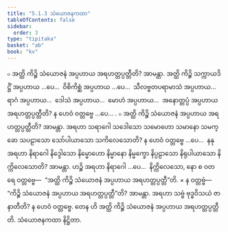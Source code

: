 ```yaml
---
title: "5.1.3 သံယောဇနကထာ"
tableOfContents: false
sidebar:
  order: 3
type: "tipitaka"
basket: "ab"
book: "kv"
---
```



<DynamicBreadcrumb />

<Division number="881" book="kv">

<Paragraph number="2707" book="kv">
๐ အတ္ထိ ကိဉ္စိ သံယောဇနံ အပ္ပဟာယ အရဟတ္တပ္ပတ္တီတိ? အာမန္တာ. အတ္ထိ ကိဉ္စိ သက္ကာယဒိဋ္ဌိံ အပ္ပဟာယ …ပေ…  ဝိစိကိစ္ဆံ အပ္ပဟာယ …ပေ…  သီလဗ္ဗတပရာမာသံ အပ္ပဟာယ…  ရာဂံ အပ္ပဟာယ…  ဒေါသံ အပ္ပဟာယ…  မောဟံ အပ္ပဟာယ…  အနောတ္တပ္ပံ အပ္ပဟာယ အရဟတ္တပ္ပတ္တီတိ? န ဟေဝံ ဝတ္တဗ္ဗေ …ပေ… .
</Paragraph>

<Paragraph number="2708" book="kv">
๐ အတ္ထိ ကိဉ္စိ သံယောဇနံ အပ္ပဟာယ အရဟတ္တပ္ပတ္တီတိ? အာမန္တာ. အရဟာ သရာဂေါ သဒေါသော သမောဟော သမာနော သမက္ခော သပဠာသော သော်ပါယာသော သကိလေသောတိ? န ဟေဝံ ဝတ္တဗ္ဗေ …ပေ…  နနု အရဟာ နိရာဂေါ နိဒ္ဒေါသော နိမ္မောဟော နိမ္မာနော နိမ္မက္ခော နိပ္ပဠာသော နိရုပါယာသော နိက္ကိလေသောတိ? အာမန္တာ. ဟဉ္စိ အရဟာ နိရာဂေါ …ပေ…  နိက္ကိလေသော, နော စ ဝတ ရေ ဝတ္တဗ္ဗေ—  “အတ္ထိ ကိဉ္စိ သံယောဇနံ အပ္ပဟာယ အရဟတ္တပ္ပတ္တီ”တိ.
</Paragraph>

</Division>
<Division number="882" book="kv">

<Paragraph number="2709" book="kv">
× န ဝတ္တဗ္ဗံ—  “ကိဉ္စိ သံယောဇနံ အပ္ပဟာယ အရဟတ္တပ္ပတ္တီ”တိ? အာမန္တာ. အရဟာ သဗ္ဗံ ဗုဒ္ဓဝိသယံ ဇာနာတီတိ? န ဟေဝံ ဝတ္တဗ္ဗေ. တေန ဟိ အတ္ထိ ကိဉ္စိ သံယောဇနံ အပ္ပဟာယ အရဟတ္တပ္ပတ္တီတိ.

</Paragraph>
</Division>

<Paragraph number="2710" type="center" book="kv">
သံယောဇနကထာ နိဋ္ဌိတာ.
</Paragraph>